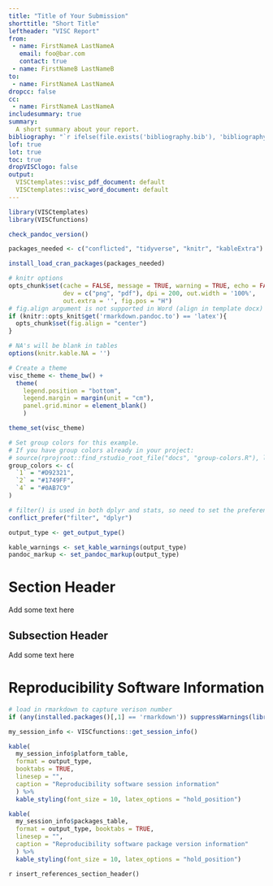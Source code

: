 ```yaml
---
title: "Title of Your Submission"
shorttitle: "Short Title"
leftheader: "VISC Report"
from:
 - name: FirstNameA LastNameA
   email: foo@bar.com
   contact: true
 - name: FirstNameB LastNameB
to:
 - name: FirstNameA LastNameA
dropcc: false
cc:
 - name: FirstNameA LastNameA
includesummary: true
summary: 
  A short summary about your report. 
bibliography: "`r ifelse(file.exists('bibliography.bib'), 'bibliography.bib', rprojroot::find_rstudio_root_file('docs', 'bibliography.bib'))`"
lof: true
lot: true
toc: true
dropVISClogo: false
output: 
  VISCtemplates::visc_pdf_document: default
  VISCtemplates::visc_word_document: default
---
```


<!---
Program Name:
Creation Date:
Full name of author:
Project or Protocol:
Purpose or description of program:
Location of program:
Location of input data:
--->

```r
library(VISCtemplates)
library(VISCfunctions)

check_pandoc_version()

packages_needed <- c("conflicted", "tidyverse", "knitr", "kableExtra")

install_load_cran_packages(packages_needed)

# knitr options
opts_chunk$set(cache = FALSE, message = TRUE, warning = TRUE, echo = FALSE, 
               dev = c("png", "pdf"), dpi = 200, out.width = '100%', 
               out.extra = '', fig.pos = "H")
# fig.align argument is not supported in Word (align in template docx)
if (knitr::opts_knit$get('rmarkdown.pandoc.to') == 'latex'){
  opts_chunk$set(fig.align = "center")
}

# NA's will be blank in tables
options(knitr.kable.NA = '')

# Create a theme 
visc_theme <- theme_bw() + 
  theme(
    legend.position = "bottom", 
    legend.margin = margin(unit = "cm"),
    panel.grid.minor = element_blank()
    )

theme_set(visc_theme)

# Set group colors for this example.
# If you have group colors already in your project:
# source(rprojroot::find_rstudio_root_file("docs", "group-colors.R"), local = TRUE)
group_colors <- c(
  `1` = "#D92321",
  `2` = "#1749FF",
  `4` = "#0AB7C9"
)
```

```r

# filter() is used in both dplyr and stats, so need to set the preference to dplyr
conflict_prefer("filter", "dplyr")
```

```r

output_type <- get_output_type()

kable_warnings <- set_kable_warnings(output_type)
pandoc_markup <- set_pandoc_markup(output_type)
```

# Section Header

Add some text here

## Subsection Header

Add some text here

\clearpage

# Reproducibility Software Information

```r
# load in rmarkdown to capture verison number
if (any(installed.packages()[,1] == 'rmarkdown')) suppressWarnings(library(rmarkdown))

my_session_info <- VISCfunctions::get_session_info()

kable(
  my_session_info$platform_table, 
  format = output_type, 
  booktabs = TRUE, 
  linesep = "", 
  caption = "Reproducibility software session information"
  ) %>% 
  kable_styling(font_size = 10, latex_options = "hold_position")
```

```r
kable(
  my_session_info$packages_table, 
  format = output_type, booktabs = TRUE, 
  linesep = "", 
  caption = "Reproducibility software package version information"
  ) %>% 
  kable_styling(font_size = 10, latex_options = "hold_position")
```

\clearpage

`r insert_references_section_header()`

